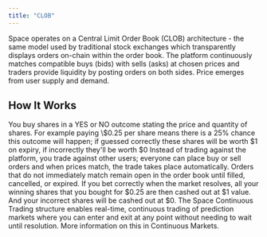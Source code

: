 ```yaml
---
title: "CLOB"
---
```

Space operates on a Central Limit Order Book (CLOB) architecture - the same model used by traditional stock exchanges which transparently displays orders on-chain within the order book. The platform continuously matches compatible buys (bids) with sells (asks) at chosen prices and traders provide liquidity by posting orders on both sides. Price emerges from user supply and demand.

## How It Works

<Steps>
  <Step title="Order Placement" titleSize="h3">
    You buy shares in a YES or NO outcome stating the price and quantity of shares. For example paying \$0.25 per share means there is a 25% chance this outcome will happen; if guessed correctly these shares will be worth $1 on expiry, if incorrectly they'll be worth $0
  </Step>
  
  <Step title="Order Matching" titleSize="h3">
    Instead of trading against the platform, you trade against other users; everyone can place buy or sell orders and when prices match, the trade takes place automatically. Orders that do not immediately match remain open in the order book until filled, cancelled, or expired.
  </Step>
  
  <Step title="Order Resolution" titleSize="h3">
    If you bet correctly when the market resolves, all your winning shares that you bought for $0.25 are then cashed out at $1 value. And your incorrect shares will be cashed out at $0.
  </Step>
  
  <Step title="Continuous Trading" titleSize="h3">
    The Space Continuous Trading structure enables real-time, continuous trading of prediction markets where you can enter and exit at any point without needing to wait until resolution. More information on this in Continuous Markets.
  </Step>
</Steps>